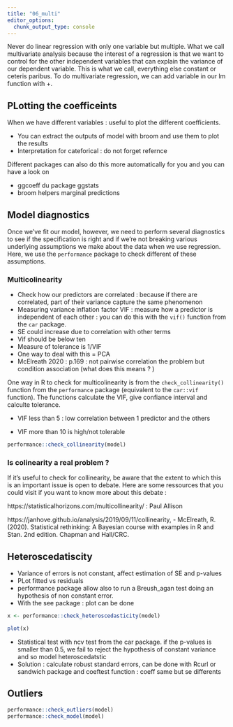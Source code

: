 ```yaml
---
title: "06_multi"
editor_options: 
  chunk_output_type: console
---
```


Never do linear regression with only one variable but multiple. What we call multivariate analysis because the interest of a regression is that we want to control for the other independent variables that can explain the variance of our dependent variable. This is what we call, everything else constant or ceteris paribus. To do multivariate regression, we can add variable in our lm function with +.

## PLotting the coefficeints

When we have different variables : useful to plot the different coefficients.

-   You can extract the outputs of model with broom and use them to plot the results
-   Interpretation for cateforical : do not forget refernce

Different packages can also do this more automatically for you and you can have a look on

-   ggcoeff du package ggstats
-   broom helpers marginal predictions

## Model diagnostics

Once we've fit our model, however, we need to perform several diagnostics to see if the specification is right and if we're not breaking various underlying assumptions we make about the data when we use regression. Here, we use the `performance` package to check different of these assumptions.

### Multicolinearity


-   Check how our predictors are correlated : because if there are correlated, part of their variance capture the same phenomenon
-   Measuring variance inflation factor VIF : measure how a predictor is independent of each other : you can do this with the `vif()` function from the `car` package.
-   SE could increase due to correlation with other terms
-   Vif should be below ten
-   Measure of tolerance is 1/VIF
-   One way to deal with this = PCA
-   McElreath 2020 : p.169 : not pairwise correlation the problem but condition association (what does this means ? )

One way in R to check for multicolinearity is from the `check_collinearity()` function from the `performance` package (equivalent to the `car::vif` function). The functions calculate the VIF, give confiance interval and calculte tolerance.

-   VIF less than 5 : low correlation between 1 predictor and the others

-   VIF more than 10 is high/not tolerable



```r
performance::check_collinearity(model)
```

### Is colinearity a real problem ? 

If it's useful to check for collinearity, be aware that the extent to which this is an important issue is open to debate. Here are some ressources that you could visit if you want to know more about this debate : 

https://statisticalhorizons.com/multicollinearity/ :  Paul Allison

https://janhove.github.io/analysis/2019/09/11/collinearity, 
- McElreath, R. (2020). Statistical rethinking: A Bayesian course with examples in R and Stan. 2nd edition. Chapman and Hall/CRC.

## Heteroscedatiscity

-   Variance of errors is not constant, affect estimation of SE and p-values
-   PLot fitted vs residuals
-   performance package allow also to run a Breush_agan test doing an hypothesis of non constant error.
-   With the see package : plot can be done

```r

x <- performance::check_heteroscedasticity(model) 

plot(x)

```

-   Statistical test with ncv test from the car package. if the p-values is smaller than 0.5, we fail to reject the hypothesis of constant variance and so model heteroscedatstic
-   Solution : calculate robust standard errors, can be done with Rcurl or sandwich package and coeftest function : coeff same but se differents

## Outliers

```r
performance::check_outliers(model)
performance::check_model(model)
```

